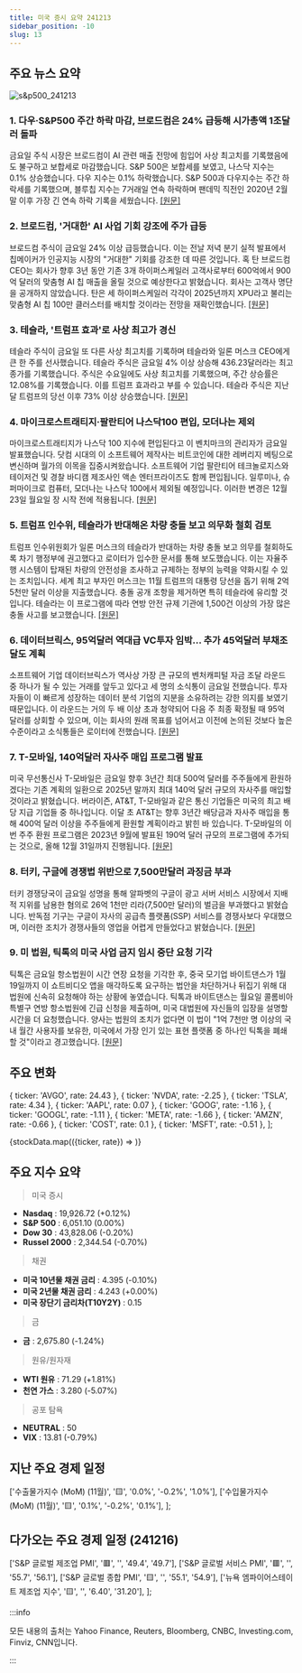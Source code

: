 ```yaml
---
title: 미국 증시 요약 241213
sidebar_position: -10
slug: 13
---
```


## 주요 뉴스 요약

![s&p500_241213](/map/241213.png)

### 1. **다우·S&P500 주간 하락 마감, 브로드컴은 24% 급등해 시가총액 1조달러 돌파**

금요일 주식 시장은 브로드컴이 AI 관련 매출 전망에 힘입어 사상 최고치를 기록했음에도 불구하고 보합세로 마감했습니다. S&P 500은 보합세를 보였고, 나스닥 지수는 0.1% 상승했습니다. 다우 지수는 0.1% 하락했습니다. S&P 500과 다우지수는 주간 하락세를 기록했으며, 블루칩 지수는 7거래일 연속 하락하며 팬데믹 직전인 2020년 2월 말 이후 가장 긴 연속 하락 기록을 세웠습니다. [[원문]](https://finance.yahoo.com/news/live/stock-market-today-dow-sp-500-cap-weekly-losses-broadcom-surges-24-to-top-1-trillion-market-cap-210125951.html)

### 2. **브로드컴, '거대한' AI 사업 기회 강조에 주가 급등**

브로드컴 주식이 금요일 24% 이상 급등했습니다. 이는 전날 저녁 분기 실적 발표에서 칩메이커가 인공지능 시장의 "거대한" 기회를 강조한 데 따른 것입니다. 혹 탄 브로드컴 CEO는 회사가 향후 3년 동안 기존 3개 하이퍼스케일러 고객사로부터 600억에서 900억 달러의 맞춤형 AI 칩 매출을 올릴 것으로 예상한다고 밝혔습니다. 회사는 고객사 명단을 공개하지 않았습니다. 탄은 세 하이퍼스케일러 각각이 2025년까지 XPU라고 불리는 맞춤형 AI 칩 100만 클러스터를 배치할 것이라는 전망을 재확인했습니다. [[원문]](https://finance.yahoo.com/news/broadcom-stock-soars-as-company-touts-massive-ai-opportunity-152853180.html)

### 3. **테슬라, '트럼프 효과'로 사상 최고가 경신**

테슬라 주식이 금요일 또 다른 사상 최고치를 기록하며 테슬라와 일론 머스크 CEO에게 큰 한 주를 선사했습니다. 테슬라 주식은 금요일 4% 이상 상승해 436.23달러라는 최고 종가를 기록했습니다. 주식은 수요일에도 사상 최고치를 기록했으며, 주간 상승률은 12.08%를 기록했습니다. 이를 트럼프 효과라고 부를 수 있습니다. 테슬라 주식은 지난달 트럼프의 당선 이후 73% 이상 상승했습니다. [[원문]](https://finance.yahoo.com/news/tesla-stock-rides-trump-effect-to-all-time-highs-211226765.html)

### 4. **마이크로스트래티지·팔란티어 나스닥100 편입, 모더나는 제외**

마이크로스트래티지가 나스닥 100 지수에 편입된다고 이 벤치마크의 관리자가 금요일 발표했습니다. 닷컴 시대의 이 소프트웨어 제작사는 비트코인에 대한 레버리지 베팅으로 변신하며 월가의 이목을 집중시켜왔습니다. 소프트웨어 기업 팔란티어 테크놀로지스와 테이저건 및 경찰 바디캠 제조사인 액손 엔터프라이즈도 함께 편입됩니다. 일루미나, 슈퍼마이크로 컴퓨터, 모더나는 나스닥 100에서 제외될 예정입니다. 이러한 변경은 12월 23일 월요일 장 시작 전에 적용됩니다. [[원문]](https://finance.yahoo.com/news/microstrategy-palantir-added-nasdaq-100-014317505.html)

### 5. **트럼프 인수위, 테슬라가 반대해온 차량 충돌 보고 의무화 철회 검토**

트럼프 인수위원회가 일론 머스크의 테슬라가 반대하는 차량 충돌 보고 의무를 철회하도록 차기 행정부에 권고했다고 로이터가 입수한 문서를 통해 보도했습니다. 이는 자율주행 시스템이 탑재된 차량의 안전성을 조사하고 규제하는 정부의 능력을 약화시킬 수 있는 조치입니다. 세계 최고 부자인 머스크는 11월 트럼프의 대통령 당선을 돕기 위해 2억 5천만 달러 이상을 지출했습니다. 충돌 공개 조항을 제거하면 특히 테슬라에 유리할 것입니다. 테슬라는 이 프로그램에 따라 연방 안전 규제 기관에 1,500건 이상의 가장 많은 충돌 사고를 보고했습니다. [[원문]](https://www.reuters.com/business/autos-transportation/trump-transition-recommends-scrapping-car-crash-reporting-requirement-opposed-by-2024-12-13/)

### 6. **데이터브릭스, 95억달러 역대급 VC투자 임박... 추가 45억달러 부채조달도 계획**

소프트웨어 기업 데이터브릭스가 역사상 가장 큰 규모의 벤처캐피털 자금 조달 라운드 중 하나가 될 수 있는 거래를 앞두고 있다고 세 명의 소식통이 금요일 전했습니다. 투자자들이 이 빠르게 성장하는 데이터 분석 기업의 지분을 소유하려는 강한 의지를 보였기 때문입니다. 이 라운드는 거의 두 배 이상 초과 청약되어 다음 주 최종 확정될 때 95억 달러를 상회할 수 있으며, 이는 회사의 원래 목표를 넘어서고 이전에 논의된 것보다 높은 수준이라고 소식통들은 로이터에 전했습니다. [[원문]](https://www.reuters.com/technology/databricks-nears-record-95-billion-vc-raise-eyes-extra-45-billion-debt-2024-12-13/)

### 7. **T-모바일, 140억달러 자사주 매입 프로그램 발표**

미국 무선통신사 T-모바일은 금요일 향후 3년간 최대 500억 달러를 주주들에게 환원하겠다는 기존 계획의 일환으로 2025년 말까지 최대 140억 달러 규모의 자사주를 매입할 것이라고 밝혔습니다. 버라이즌, AT&T, T-모바일과 같은 통신 기업들은 미국의 최고 배당 지급 기업들 중 하나입니다. 이달 초 AT&T는 향후 3년간 배당금과 자사주 매입을 통해 400억 달러 이상을 주주들에게 환원할 계획이라고 밝힌 바 있습니다. T-모바일의 이번 주주 환원 프로그램은 2023년 9월에 발표된 190억 달러 규모의 프로그램에 추가되는 것으로, 올해 12월 31일까지 진행됩니다. [[원문]](https://www.reuters.com/business/media-telecom/t-mobile-announces-14-bln-buyback-2024-12-13/)

### 8. **터키, 구글에 경쟁법 위반으로 7,500만달러 과징금 부과**

터키 경쟁당국이 금요일 성명을 통해 알파벳의 구글이 광고 서버 서비스 시장에서 지배적 지위를 남용한 혐의로 26억 1천만 리라(7,500만 달러)의 벌금을 부과했다고 밝혔습니다. 반독점 기구는 구글이 자사의 공급측 플랫폼(SSP) 서비스를 경쟁사보다 우대했으며, 이러한 조치가 경쟁사들의 영업을 어렵게 만들었다고 밝혔습니다. [[원문]](https://www.reuters.com/technology/turkey-fines-google-75-million-violating-competition-law-2024-12-13/)

### 9. **미 법원, 틱톡의 미국 사업 금지 임시 중단 요청 기각**

틱톡은 금요일 항소법원이 시간 연장 요청을 기각한 후, 중국 모기업 바이트댄스가 1월 19일까지 이 쇼트비디오 앱을 매각하도록 요구하는 법안을 차단하거나 뒤집기 위해 대법원에 신속히 요청해야 하는 상황에 놓였습니다. 틱톡과 바이트댄스는 월요일 콜롬비아 특별구 연방 항소법원에 긴급 신청을 제출하며, 미국 대법원에 자신들의 입장을 설명할 시간을 더 요청했습니다. 양사는 법원의 조치가 없다면 이 법이 "1억 7천만 명 이상의 국내 월간 사용자를 보유한, 미국에서 가장 인기 있는 표현 플랫폼 중 하나인 틱톡을 폐쇄할 것"이라고 경고했습니다. [[원문]](https://www.reuters.com/legal/us-court-rejects-tiktok-request-temporarily-halt-pending-us-ban-2024-12-13/)

## 주요 변화

  { ticker: 'AVGO', rate: 24.43 },
  { ticker: 'NVDA', rate: -2.25 },
  { ticker: 'TSLA', rate: 4.34 },
  { ticker: 'AAPL', rate: 0.07 },
  { ticker: 'GOOG', rate: -1.16 },
  { ticker: 'GOOGL', rate: -1.11 },
  { ticker: 'META', rate: -1.66 },
  { ticker: 'AMZN', rate: -0.66 },
  { ticker: 'COST', rate: 0.1 },
  { ticker: 'MSFT', rate: -0.51 },
];

{stockData.map(({ticker, rate}) => <StockCardMini key={ticker} ticker={ticker} rate={rate}></StockCardMini>)}

## 주요 지수 요약

> 미국 증시

- **Nasdaq** : 19,926.72 (+0.12%)
- **S&P 500** : 6,051.10 (0.00%)
- **Dow 30** : 43,828.06 (-0.20%)
- **Russel 2000** : 2,344.54 (-0.70%)

> 채권

- **미국 10년물 채권 금리** : 4.395 (-0.10%)
- **미국 2년물 채권 금리** : 4.243 (+0.00%)
- **미국 장단기 금리차(T10Y2Y)** : 0.15

> 금

- **금** : 2,675.80 (-1.24%)

> 원유/원자재

- **WTI 원유** : 71.29 (+1.81%)
- **천연 가스** : 3.280 (-5.07%)

> 공포 탐욕

- **NEUTRAL** : 50
- **VIX** : 13.81 (-0.79%)

## 지난 주요 경제 일정

  ['수출물가지수 (MoM) (11월)', '🟨', '0.0%', '-0.2%', '1.0%'],
  ['수입물가지수 (MoM) (11월)', '🟨', '0.1%', '-0.2%', '0.1%'],
];

<EconomicCalendar data={eventsData} />

## 다가오는 주요 경제 일정 (241216)

  ['S&P 글로벌 제조업 PMI', '🟥', '', '49.4', '49.7'],
  ['S&P 글로벌 서비스 PMI', '🟥', '', '55.7', '56.1'],
  ['S&P 글로벌 종합 PMI', '🟨', '', '55.1', '54.9'],
  ['뉴욕 엠파이어스테이트 제조업 지수', '🟨', '', '6.40', '31.20'],
];

<EconomicCalendar data={nextEventsData} />

:::info

모든 내용의 출처는 Yahoo Finance, Reuters, Bloomberg, CNBC, Investing.com, Finviz, CNN입니다.

:::
